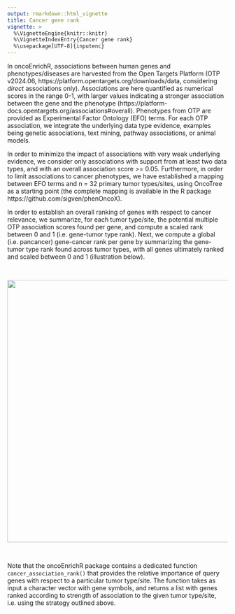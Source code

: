 ```yaml
---
output: rmarkdown::html_vignette
title: Cancer gene rank
vignette: >
  %\VignetteEngine{knitr::knitr}
  %\VignetteIndexEntry{Cancer gene rank}
  %\usepackage[UTF-8]{inputenc}
---
```


In oncoEnrichR, associations between human genes and phenotypes/diseases are harvested from the Open Targets Platform (OTP v2024.06, https://platform.opentargets.org/downloads/data, considering _direct_ associations only). Associations are here quantified as numerical scores in the range 0-1, with larger values indicating a stronger association between the gene and the phenotype (https://platform-docs.opentargets.org/associations#overall). Phenotypes from OTP are provided as Experimental Factor Ontology (EFO) terms. For each OTP association, we integrate the underlying data type evidence, examples being genetic associations, text mining, pathway associations, or animal models. 

In order to minimize the impact of associations with very weak underlying evidence, we consider only associations with support from at least two data types, and with an overall association score >= 0.05. Furthermore, in order to limit associations to cancer phenotypes, we have established a mapping between EFO terms and n = 32 primary tumor types/sites, using OncoTree as a starting point (the complete mapping is available in the R package https://github.com/sigven/phenOncoX). 

In order to establish an overall ranking of genes with respect to cancer relevance, we summarize, for each tumor type/site, the potential multiple OTP association scores found per gene, and compute a scaled rank between 0 and 1 (i.e. gene-tumor type rank). Next, we compute a global (i.e. pancancer) gene-cancer rank per gene by summarizing the gene-tumor type rank found across tumor types, with all genes ultimately ranked and scaled between 0 and 1 (illustration below).

<br>
<p align="center">
  <a href = "module_screenshots/oncoEnrichR_SuppFigure1.png"><img src="module_screenshots/oncoEnrichR_SuppFigure1.png" width = "750" height = "600" border = 0>
  </a>
</p>
<br>

Note that the oncoEnrichR package contains a dedicated function `cancer_association_rank()` that provides the relative importance of query genes with respect to a particular tumor type/site. The function takes as input a character vector with gene symbols, and returns a list with genes ranked according to strength of association to the given tumor type/site, i.e. using the strategy outlined above.

